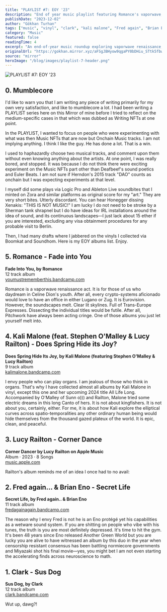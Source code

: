 ```yaml
---
title: "PLAYLIST #7: EOY '23"
description: "End of year music playlist featuring Romance's vaporwave, Kali Malone's organ compositions, Lucy Railton's experimental works, Fred again & Brian Eno collaboration, and Clark's electronic experiments."
publishDate: "2023-12-02"
author: "Gökhan Turhan"
tags: ["music", "vinyl", "clark", "kali malone", "Fred again", "Brian Eno", "Lucy Railton", "Stephen O'Malley", "Romance", "playlist"]
category: "Music"
featured: false
readingTime: 4
excerpt: "An end-of-year music roundup exploring vaporwave renaissance, organ compositions, experimental collaborations, and electronic experiments from 2023's standout releases."
originalUrl: "https://gokhan.mirror.xyz/aFSgJBHyow9qgaPY0bDHiu_STtk5fbwi5ounAdKN8zE"
source: "mirror"
heroImage: "/blog/images/playlist-7-header.png"
---
```



![PLAYLIST #7: EOY '23](/blog/images/playlist-7-header.png)

## 0. Mumblecore

I'd like to warn you that I am writing any piece of writing primarily for my own very satisfaction, and like to mumblecore a lot. I had been writing a PLAYLIST series here on this Mirror of mine before I tried to reflect on the medium-specific cases in that which was dubbed as Writing NFTs at one point.

In the PLAYLIST, I wanted to focus on people who were experimenting with what was then Music NFTs that are now but Onchain Music tracks. I am not implying anything. I think I like the guy. He has done a lot. That is a win.

I used to haphazardly choose two musical tracks, and comment upon them without even knowing anything about the artists. At one point, I was really bored, and stopped. It was because I do not think there were exciting experiment on the Music NFTs part other than Deafbeef's sound poetics and Euler Beats. I am not sure if Herndon's 2015 track "DAO" counts as onchain but I was expecting experiments at that level.

I myself did some plays via Logic Pro and Ableton Live soundbites that I minted on Zora and similar platforms as original score for my "art." They are very short bites. Utterly discordant. You can hear Honegger dissing Xenakis: "THIS IS NOT MUSIC!" I am lucky I do not need to be stroke by a Sherman tank shrapnel but I do have ideas for IRL installations around the idea of sound, and its continuous landscapes—I just lack about 15 ether if you are interested, excluding any visa obtainment procedures for any probable visit to Berlin.

Then, I had many drafts where I jabbered on the vinyls I collected via Boomkat and Soundhom. Here is my EOY albums list. Enjoy.

## 5. Romance - Fade into You

**Fade Into You, by Romance**  
12 track album  
[youmustrememberthis.bandcamp.com](https://youmustrememberthis.bandcamp.com/album/fade-into-you)

<BandcampEmbed url="https://bandcamp.com/EmbeddedPlayer/album=1641121717/size=large/bgcol=ffffff/linkcol=0687f5/tracklist=false/artwork=small/transparent=true/" />

Romance is a vaporwave renaissance act. It is for those of us who daydream in Celine Dion's youth. After all, every crypto-systems aficionado would love to have an office in either Lugano or Zug. It is Eurovision. However, the soundscapes melt. Clear lit skylines. Full of Trans-Europe Expresses. Dissecting the individual titles would be futile. After all, Pitchwork have always been acting cringe. One of those albums you just let yourself melt into.

## 4. Kali Malone (feat. Stephen O'Malley & Lucy Railton) - Does Spring Hide its Joy?

**Does Spring Hide Its Joy, by Kali Malone (featuring Stephen O'Malley & Lucy Railton)**  
9 track album  
[kalimalone.bandcamp.com](https://kalimalone.bandcamp.com/album/does-spring-hide-its-joy)

<BandcampEmbed url="https://bandcamp.com/EmbeddedPlayer/album=3386804960/size=large/bgcol=ffffff/linkcol=0687f5/tracklist=false/artwork=small/transparent=true/" />

I envy people who can play organs. I am jealous of those who think in organs. That's why I have collected almost all albums by Kali Malone in vinyl, except this one and her upcoming 2024 title All Life Long. Accompanied by O'Malley of Sunn o))) and Railton, Malone tried some electric dreams in this long Canto of hers. It is not about kingfishers. It is not about you, certainly, either. For me, it is about how Kali explore the elliptical curves across spatio-temporalities any other ordinary human being would hide themselves from the thousand gazed plateux of the world. It is epic, clean, and peaceful.

## 3. Lucy Railton - Corner Dance

**Corner Dancer by Lucy Railton on Apple Music**  
Album · 2023 · 8 Songs  
[music.apple.com](https://music.apple.com/us/album/corner-dancer/1714649029)

<AppleMusicEmbed url="https://music.apple.com/us/album/corner-dancer/1714649029" />

Railton's album reminds me of an idea I once had to no avail:

<NFTEmbed url="nft://1/0x2954A0Bfe5389FC18aD2ba6d00F9AFb0973F7C75/?showBuying=true&showMeta=true" />

## 2. Fred again… & Brian Eno - Secret Life

**Secret Life, by Fred again.. & Brian Eno**  
11 track album  
[fredagainagain.bandcamp.com](https://fredagainagain.bandcamp.com/album/secret-life)

<BandcampEmbed url="https://bandcamp.com/EmbeddedPlayer/album=115057328/size=large/bgcol=ffffff/linkcol=0687f5/tracklist=false/artwork=small/transparent=true/" />

The reason why I envy Fred is not he is an Eno protégé yet his capabilities as a wetware sound system. If you are shitting on people who vibe with his tunes, the truth is you are most definitely depressed. It's time to hit the gym. It's been 48 years since Eno released Another Green World but you are lucky you are alive to have witnessed an album by this duo in the year when censorship resistant consensus has been battling normiecore governments and Miyazaki shot his final movie—yes, you might bet I am not even starting the accelerating finds across neuroscience to math.

## 1. Clark - Sus Dog

**Sus Dog, by Clark**  
12 track album  
[clark.bandcamp.com](https://clark.bandcamp.com/album/sus-dog-2)

<BandcampEmbed url="https://bandcamp.com/EmbeddedPlayer/album=4065591266/size=large/bgcol=ffffff/linkcol=0687f5/tracklist=false/artwork=small/transparent=true/" />

Wut up, dawg?!